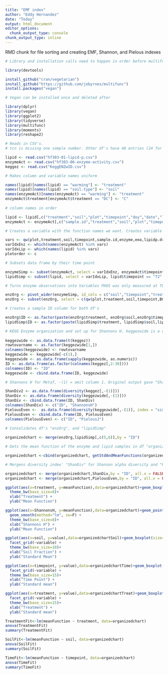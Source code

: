 ```yaml
---
title: "EMF index"
author: "Eddy Hernandez"
date: "Today"
output: html_document
editor_options: 
  chunk_output_type: console
chunk_output_type: inline
---
```


RMD chunk for file sorting and creating EMF, Shannon, and Pielous indexes

```r

# Library and installation calls need to happen in order before multifunc can be called

library(devtools)

install_github("cran/vegetarian")
install_github("https://github.com/jebyrnes/multifunc")
install.packages("vegan")

# Vegan can be installed once and deleted after

library(dplyr)
library(vegan)
library(ggplot2)
library(tidyverse)
library(multifunc)
library(moments)
library(reshape2)

# Reads in CSV's.
# tcn is missing one sample number. Other df's have 48 entries (24 for each time point). Tcn has 23 (No T2 or T6), organized based on plot number.

lipid <- read.csv("hf303-01-lipid-p.csv")
enzymeAct <- read.csv("hf303-06-enzyme-activity.csv")
keggez <- read.csv("KeggENZwID.csv")

# Makes column and variable names uniform

names(lipid)[names(lipid) == "warming"] <- "treatment"
names(lipid)[names(lipid) == "soil.type"] <- "soil"
names(enzymeAct)[names(enzymeAct) == "warming"] <- "treatment"
enzymeAct$treatment[enzymeAct$treatment == "DC"] <- "C"
 
# column names in order

lipid <- lipid[,c("treatment","soil","plot","timepoint","doy","date","lipidp.dry")]
enzymeAct <- enzymeAct[,c("sample.id","treatment","soil","plot","timepoint","doy","date","enzyme","eea")]

# Creates a variable with the function names we want. Creates variable indexes with the column position of the functions we want from each data frame we are using

vars <- qw(plot,treatment,soil,timepoint,sample.id,enzyme,eea,lipidp.dry,BG,CBH,BX,NAG,PO,HPO)
varIdxEnz <- which(names(enzymeAct) %in% vars)
varIdxLip <- which(names(lipid) %in% vars)
plotorder <- c

# Subsets data frame by their time point

enzymeSimp <- subset(enzymeAct, select = varIdxEnz, enzymeAct$timepoint=="T2" | enzymeAct$timepoint == "T6")
lipidSimp <- subset(lipid, select = varIdxLip, lipid$timepoint == "T2" | lipid$timepoint == "T6")

# Turns enzyme observations into Variables PHOS was only measured at T6 so it should be omitted

enzOrg <- pivot_wider(enzymeSimp, id_cols = c("soil","timepoint","treatment", "plot", "sample.id"), names_from = enzyme, values_from = eea)
enzOrg <- subset(enzOrg, select = c(qw(plot,treatment,soil,timepoint,BG,CBH,BX,NAG,PO,HPO)))

# Creates a sample ID column for both df's

enzOrg$ID <- as.factor(paste(enzOrg$treatment, enzOrg$soil,enzOrg$timepoint,enzOrg$plot,sep = "." ))
lipidSimp$ID <- as.factor(paste(lipidSimp$treatment, lipidSimp$soil,lipidSimp$timepoint,lipidSimp$plot,sep = "." ))

# KEGG Enzyme organization and set up for Shannons H. keggezwide is a dataframe of keggez where columns and rows and rows are switched. rowtovarname is a vector containing the enzyme names. colnames changes keggezwide column names to match their respective enzyme. 
 
keggezwide <- as.data.frame(t(keggez))
rowtovarname <- as.factor(keggezwide[1,])
colnames(keggezwide) <- rowtovarname
keggezwide <- keggezwide[-c(1),]
keggezwide <- as.data.frame(sapply(keggezwide, as.numeric))
ID <- as.data.frame(as.factor(colnames(keggez[,2:30])))
colnames(ID) <- "ID"
keggezwide <- cbind.data.frame(ID, keggezwide)

# Shannons H for MetaT, -(1) = omit column 1. Original output gave "ShanDiv2", a Shannon H for all enzymes and not samples.

ShanDiv2 <- as.data.frame(diversity(keggez[,-(1)]))
ShanDiv <- as.data.frame(diversity(keggezwide[,-(1)]))
ShanDiv <- cbind.data.frame(ID, ShanDiv)
colnames(ShanDiv) <- c("ID", "ShannonsH")
PielousEven <-  as.data.frame(diversity(keggezwide[,-(1)], index = "simpson")/log(specnumber(keggezwide[,-(1)])))
PielousEven <- cbind.data.frame(ID, PielousEven)
colnames(PielousEven) <- c("ID", "PielousJ")

# Consolidates df's "enzOrg", and "lipidSimp" 
 
organizedchart <- merge(enzOrg,lipidSimp[,c(5,6)],by = "ID")

# Gets the mean function of the enzyme and lipid samples in df "organizedchart", adds result to the end of "organizedchart"

organizedchart <-cbind(organizedchart, getStdAndMeanFunctions(organizedchart ,c("BG","CBH","BX","NAG","PO","HPO","lipidp.dry")))

# Mergens diversity index' "ShanDiv" for Shannon alpha diversity and "PielousEven" for Pielous evenness

organizedchart <- merge(organizedchart,ShanDiv,by = "ID", all.x = FALSE)
organizedchart <- merge(organizedchart,PielousEven,by = "ID", all.x = FALSE)
```

```r
ggplot(aes(x=treatment, y=meanFunction),data=organizedchart)+geom_boxplot(size=1)+
  theme_bw(base_size=8)+
  xlab("Treatment") +
  ylab("Mean Function")
```

```r
ggplot(aes(x=ShannonsH, y=meanFunction),data=organizedchart)+geom_point(size=2)+
  geom_smooth(method="lm", se=F) +
  theme_bw(base_size=8)+
  xlab("Shannons H") +
  ylab("Mean Function")
```

```r
ggplot(aes(x=soil, y=value),data=organizedchartSoil)+geom_boxplot(size=1)+
  facet_grid(~variable) +
  theme_bw(base_size=10)+
  xlab("Soil Fraction") +
  ylab("Standard Mean")
```

```r
ggplot(aes(x=timepoint, y=value),data=organizedchartTime)+geom_boxplot(size=2)+
  facet_grid(~variable) +
  theme_bw(base_size=15)+
  xlab("Time Point") +
  ylab("Standard mean")
```

```r
ggplot(aes(x=treatment, y=value),data=organizedchartTreat)+geom_boxplot(size=2)+
  facet_grid(~variable) +
  theme_bw(base_size=15)+
  xlab("Treatment") +
  ylab("Standard mean")
```

```r
TreatmentFit<-lm(meanFunction ~ treatment, data=organizedchart)
anova(TreatmentFit)
summary(TreatmentFit)
```

```r
SoilFit<-lm(meanFunction ~ soil, data=organizedchart)
anova(SoilFit)
summary(SoilFit)
```

```r
TimeFit<-lm(meanFunction ~ timepoint, data=organizedchart)
anova(TimeFit)
summary(TimeFit)
```

